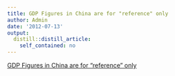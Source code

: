 ```yaml
---
title: GDP Figures in China are for "reference" only
author: Admin
date: '2012-07-13'
output:
  distill::distill_article:
    self_contained: no
---
```


[GDP Figures in China are for "reference" only](http://www.npr.org/2012/07/13/156710844/chinas-economy-slows-to-3-year-low)
